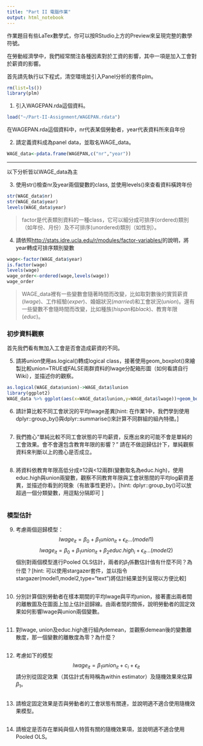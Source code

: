 ```yaml
---
title: "Part II 電腦作業"
output: html_notebook
---
```

作業題目有些LaTex數學式，你可以按RStudio上方的Preview來呈現完整的數學符號。

在勞動經濟學中，我們經常關注各種因素對於工資的影響，其中一項是加入工會對於薪資的影響。

首先請先執行以下程式，清空環境並引入Panel分析的套件plm。
```r
rm(list=ls())
library(plm)
```


1. 引入WAGEPAN.rda這個資料。
```r
load("~/Part-II-Assignment/WAGEPAN.rdata")
```

在WAGEPAN.rda這個資料中，nr代表某個勞動者，year代表資料所來自年份

2. 請定義資料成為panel data，並取名WAGE_data。
```r
WAGE_data<-pdata.frame(WAGEPAN,c("nr","year"))
```

***
以下分析皆以WAGE_data為主

3. 使用str()檢查nr及year兩個變數的class, 並使用levels()來查看資料橫跨年份
```r
str(WAGE_data$nr)
str(WAGE_data$year)
levels(WAGE_data$year)
```

> factor是代表類別資料的一種class，它可以細分成可排序(ordered)類別（如年份、月份）及不可排序(unordered)類別（如性別）。

4. 請依照<http://stats.idre.ucla.edu/r/modules/factor-variables/>的說明，將year轉成可排序類別變數
```r
wage<-factor(WAGE_data$year)
is.factor(wage)
levels(wage)
wage_order<-ordered(wage,levels(wage))
wage_order 

```


> WAGE_data裡有一些變數會隨著時間而改變，比如取對數後的實質薪資($lwage$)、工作經驗($exper$)、婚姻狀況($married$)和工會狀況($union$)。還有一些變數不會隨時間而改變，比如種族($hispan$和$black$)、教育年限($educ$)。

### 初步資料觀察
首先我們看有無加入工會是否會造成薪資的不同。

5. 請將union使用as.logical()轉成logical  class，接著使用geom_boxplot()來繪製比較union=TRUE或FALSE兩群資料的lwage分配箱形圖（如何看請自行Wiki），並描述你的觀察。
```r
as.logical(WAGE_data$union)->WAGE_data$lunion
library(ggplot2)
WAGE_data %>% ggplot(aes(x=WAGE_data$lunion,y=WAGE_data$lwage))+geom_boxplot()
```


6. 請計算比較不同工會狀況的平均lwage差異[hint: 在作業1中，我們學到使用dplyr::group_by()與dplyr::summarise()來計算不同群組的組內特徵。]
```r

```

 7. 我們擔心“單純比較不同工會狀態的平均薪資，反應出來的可能不會是單純的工會效果。會不會還包含教育年限的影響？” 請在不做迴歸估計下，單純觀察資料來判斷以上的擔心是否成立。
```r

```

8. 將資料依教育年限高低分成≥12與<12兩群(變數取名為educ.high)，使用educ.high與union兩變數，觀察不同教育年限與工會狀態間的平均log薪資差異，並描述你看到的現象（有故事性更好）。[hint: dplyr::group_by()可以放超過一個分類變數，用逗點分隔即可 ]
```r

```

### 模型估計
9. 考慮兩個迴歸模型：
$$lwage_{it}	=\beta_{0}+\beta_{1}union_{it}+\epsilon_{it}...(model1)$$
$$lwage_{it}	=\beta_{0}+\beta_{1}union_{it}+\beta_{2}educ.high_{i}+\epsilon_{it}...(model2)$$
個別對兩個模型進行Pooled OLS估計，兩者的$\beta_1$係數估計值有什麼不同？為什麼？[hint: 可以使用stargazer套件，並以指令stargazer(model1,model2,type="text")將估計結果並列呈現以方便比較]
```r

```

10. 分別計算個別勞動者在樣本期間的平均lwage與平均union，接著畫出兩者間的離散圖及在圖面上加上估計迴歸線。由兩者間的關係，說明勞動者的固定效果如何影響lwage與union兩個變數。
```r

```


11. 對lwage, union及educ.high進行組內demean，並觀察demean後的變數離散度，那一個變數的離散度為零？為什麼？
```r

```

12. 考慮如下的模型
$$lwage_{it}=\beta_{1}union_{it}+c_{i}+\epsilon_{it}$$
請分別從固定效果（其估計式有時稱為within estimator）及隨機效果來估算$\beta_1$。
```r

```

13. 請檢定固定效果是否與勞動者的工會狀態有關連，並說明適不適合使用隨機效果模型。
```r

```

14. 請檢定是否存在單純與個人特質有關的隨機效果項，並說明適不適合使用Pooled OLS。
```r

```

